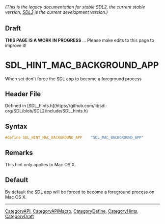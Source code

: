 ====== (This is the legacy documentation for stable SDL2, the current stable version; [https://wiki.libsdl.org/SDL3/ SDL3] is the current development version.) ======

== Draft ==

'''THIS PAGE IS A WORK IN PROGRESS''' ... Please make edits to this page to improve it!


<!-- #*^*^*^*^*See https://wiki.libsdl.org/SGEnumerations for details on editing this page*^*^*^*^* -->
= SDL_HINT_MAC_BACKGROUND_APP =

When set don't force the SDL app to become a foreground process

== Header File ==

Defined in [SDL_hints.h](https://github.com/libsdl-org/SDL/blob/SDL2/include/SDL_hints.h)

== Syntax ==

<syntaxhighlight lang='c'>
#define SDL_HINT_MAC_BACKGROUND_APP    "SDL_MAC_BACKGROUND_APP"</syntaxhighlight>

== Remarks ==

This hint only applies to Mac OS X.

== Default ==

By default the SDL app will be forced to become a foreground process on Mac OS X.

----
[[CategoryAPI]], [[CategoryAPIMacro]], [[CategoryDefine]], [[CategoryHints]], [[CategoryDraft]]
<!-- #See the Style Guide for instructions on editing the footer. -->


